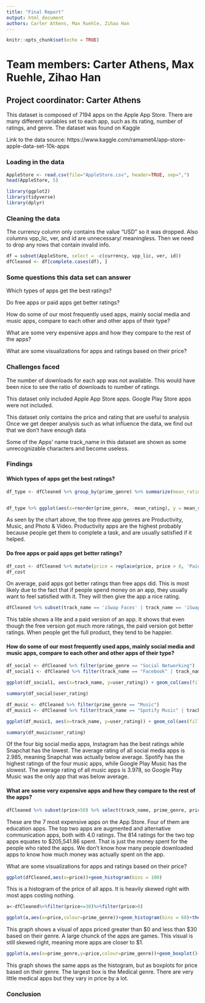 ```yaml
---
title: "Final Report"
output: html_document
authors: Carter Athens, Max Ruehle, Zihao Han
---
```


```r
knitr::opts_chunk$set(echo = TRUE)
```


# Team members: Carter Athens, Max Ruehle, Zihao Han

## Project coordinator: Carter Athens



This dataset is composed of 7194 apps on the Apple App Store. There are many different variables set to each app, such as its rating, number of ratings, and genre. The dataset was found on Kaggle


Link to the data source: https://www.kaggle.com/ramamet4/app-store-apple-data-set-10k-apps

### Loading in the data
```r
AppleStore <- read.csv(file="AppleStore.csv", header=TRUE, sep=",")
head(AppleStore, 5)
```

```r
library(ggplot2)
library(tidyverse)
library(dplyr)
```


### Cleaning the data
The currency column only contains the value "USD" so it was dropped. Also columns vpp_lic, ver, and id are unnecessary/ meaningless. Then we need to drop any rows that contain invalid info.

```r
df = subset(AppleStore, select = -c(currency, vpp_lic, ver, id))
dfCleaned <- df[complete.cases(df), ]
```




### Some questions this data set can answer

Which types of apps get the best ratings?

Do free apps or paid apps get better ratings?

How do some of our most frequently used apps, mainly social media and music apps, compare to each other and other apps of their type?

What are some very expensive apps and how they compare to the rest of the apps?

What are some visualizations for apps and ratings based on their price?



### Challenges faced

The number of downloads for each app was not available.
  This would have been nice to see the ratio of downloads to number of ratings.

This dataset only included Apple App Store apps.
  Google Play Store apps were not included.
  
This dataset only contains the price and rating that are useful to analysis
  Once we get deeper analysis such as what influence the data, we find out that we don't have enough data

Some of the Apps' name track_name in this dataset are shown as some unrecognizable characters and become useless.



### Findings

#### Which types of apps get the best ratings?
```r
df_type <- dfCleaned %>% group_by(prime_genre) %>% summarize(mean_rating = mean(user_rating), mean_size = mean(size_bytes), mean_price = mean(price), mean_supp_devices = mean(sup_devices.num), mean_lang = mean(lang.num), Number_of_apps = n())


df_type %>% ggplot(aes(x=reorder(prime_genre, -mean_rating), y = mean_rating)) + geom_bar(stat = 'identity') + theme(axis.text.x = element_text(angle = 45, hjust = 1)) + labs(title = 'Mean Rating by Genre', x = 'App Genre', y = 'Mean Rating')

```

As seen by the chart above, the top three app genres are Productivity, Music, and Photo & Video. Productivity apps are the highest probably because people get them to complete a task, and are usually satisfied if it helped. 


#### Do free apps or paid apps get better ratings?
```r
df_cost <- dfCleaned %>% mutate(price = replace(price, price > 0, 'Paid')) %>% mutate(price = replace(price, price == 0, 'Free')) %>% mutate(price = as.factor(price)) %>% group_by(price) %>% summarize(mean_rating = mean(user_rating), total_ratings = sum(rating_count_tot), number_of_apps = n(), mean_num_of_ratings = mean(rating_count_tot))
df_cost
```

On average, paid apps got better ratings than free apps did. This is most likely due to the fact that if people spend money on an app, they usually want to feel satisfied with it. They will then give the app a nice rating.

```r
dfCleaned %>% subset(track_name == 'iSwap Faces' | track_name == 'iSwap Faces LITE') %>% select(track_name, price, rating_count_tot, user_rating)
```

This table shows a lite and a paid version of an app. It shows that even though the free version got much more ratings, the paid version got better ratings. When people get the full product, they tend to be happier.


#### How do some of our most frequently used apps, mainly social media and music apps, compare to each other and other apps of their type?
```r
df_social <- dfCleaned %>% filter(prime_genre == "Social Networking")
df_social1 <- dfCleaned %>% filter(track_name == "Facebook" | track_name == "Twitter" | track_name == "Instagram" | track_name == "Snapchat")

ggplot(df_social1, aes(x=track_name, y=user_rating)) + geom_col(aes(fill=factor(`track_name`)), show.legend=FALSE) + xlab("App Name") + ylab("User Rating") + ggtitle("User Ratings of Popular Social Media Apps")

summary(df_social$user_rating)

df_music <- dfCleaned %>% filter(prime_genre == "Music")
df_music1 <- dfCleaned %>% filter(track_name == "Spotify Music" | track_name == "Pandora - Music & Radio" | track_name == "Google Play Music" | track_name == "SoundCloud - Music & Audio")

ggplot(df_music1, aes(x=track_name, y=user_rating)) + geom_col(aes(fill=factor(`track_name`)), show.legend=FALSE) + xlab("App Name") + ylab("User Rating") + ggtitle("User Ratings of Popular Music Apps")

summary(df_music$user_rating)
```
Of the four big social media apps, Instagram has the best ratings while Snapchat has the lowest. The average rating of all social media apps is 2.985, meaning Snapchat was actually below average. Spotify has the highest ratings of the four music apps, while Google Play Music has the slowest. The average rating of all music apps is 3.978, so Google Play Music was the only app that was below average.



#### What are some very expensive apps and how they compare to the rest of the apps?
```r
dfCleaned %>% subset(price>50) %>% select(track_name, prime_genre, price, user_rating) %>% ggplot(aes(x = reorder(track_name, -price), y = price)) + geom_bar(stat = 'identity') + theme(axis.text.x = element_text(angle = 45, hjust = 1)) + labs(title = 'Most Expensive Apps', x = 'App Name', y = 'Price')
```

These are the 7 most expensive apps on the App Store. Four of them are education apps. The top two apps are augmented and alternative communication apps, both with 4.0 ratings. The 814 ratings for the two top apps equates to $205,541.86 spent. That is just the money spent for the people who rated the apps. We don't know how many people downloaded apps to know how much money was actually spent on the app.



What are some visualizations for apps and ratings based on their price?
```r
ggplot(dfCleaned,aes(x=price))+geom_histogram(bins = 100)
```
This is a histogram of the price of all apps. It is heavily skewed right with most apps costing nothing.

```r
a<-dfCleaned%>%filter(price<=30)%>%filter(price>0)

ggplot(a,aes(x=price,colour=prime_genre))+geom_histogram(bins = 60)+theme_light()+theme(legend.background = element_rect(fill="gray90", size=.5, linetype="dotted"),legend.justification=c(1,1), legend.position=c(1,1),legend.text = element_text( size = 9),panel.grid =element_blank())

```

This graph shows a visual of apps priced greater than $0 and less than $30 based on their genre. A large chunck of the apps are games. This visual is still skewed right, meaning more apps are closer to $1.

```r
ggplot(a,aes(x=prime_genre,y=price,colour=prime_genre))+geom_boxplot()+scale_x_discrete(breaks=NULL)+theme(legend.title = element_text(color="18", size=9, face="bold"))+theme_light()+theme(legend.text = element_text(color="azure4", size = 7, face = "bold"))
```

This graph shows the same apps as the histogram, but as boxplots for price based on their genre. The largest box is the Medical genre. There are very little medical apps but they vary in price by a lot.

### Conclusion





